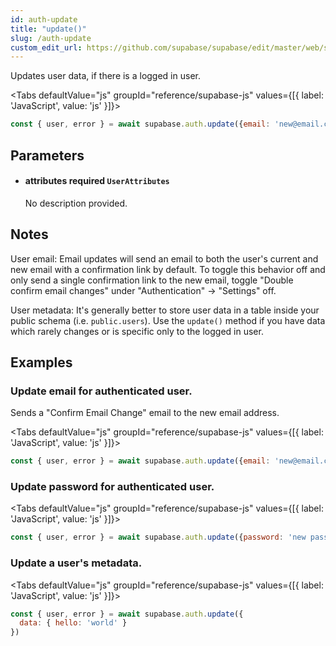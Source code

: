 ```yaml
---
id: auth-update
title: "update()"
slug: /auth-update
custom_edit_url: https://github.com/supabase/supabase/edit/master/web/spec/supabase_js_v2_ref.yml
---
```



Updates user data, if there is a logged in user.

<Tabs
  defaultValue="js"
  groupId="reference/supabase-js"
  values={[{ label: 'JavaScript', value: 'js' }]}>

<TabItem value="js">

```js
const { user, error } = await supabase.auth.update({email: 'new@email.com'})
```


</TabItem>

</Tabs>

## Parameters


<ul className="method-list-group">
  
<li className="method-list-item">
  <h4 className="method-list-item-label">
    <span className="method-list-item-label-name">
      attributes
    </span>
    <span className="method-list-item-label-badge required">
      required
    </span>
    <span className="method-list-item-validation">
      <code>UserAttributes</code>
    </span>
  </h4>
  <div class="method-list-item-description">

No description provided. 

  </div>
  
</li>

</ul>


## Notes

User email: Email updates will send an email to both the user's current and new email with a confirmation link by default.
To toggle this behavior off and only send a single confirmation link to the new email, toggle "Double confirm email changes" under "Authentication" -> "Settings" off.


User metadata: It's generally better to store user data in a table inside your public schema (i.e. `public.users`). 
Use the `update()` method if you have data which rarely changes or is specific only to the logged in user.










## Examples

### Update email for authenticated user.

Sends a "Confirm Email Change" email to the new email address.

<Tabs
  defaultValue="js"
  groupId="reference/supabase-js"
  values={[{ label: 'JavaScript', value: 'js' }]}>

<TabItem value="js">

```js
const { user, error } = await supabase.auth.update({email: 'new@email.com'})
```


</TabItem>

</Tabs>

### Update password for authenticated user.



<Tabs
  defaultValue="js"
  groupId="reference/supabase-js"
  values={[{ label: 'JavaScript', value: 'js' }]}>

<TabItem value="js">

```js
const { user, error } = await supabase.auth.update({password: 'new password'})
```


</TabItem>

</Tabs>

### Update a user's metadata.



<Tabs
  defaultValue="js"
  groupId="reference/supabase-js"
  values={[{ label: 'JavaScript', value: 'js' }]}>

<TabItem value="js">

```js
const { user, error } = await supabase.auth.update({ 
  data: { hello: 'world' } 
})
```


</TabItem>

</Tabs>